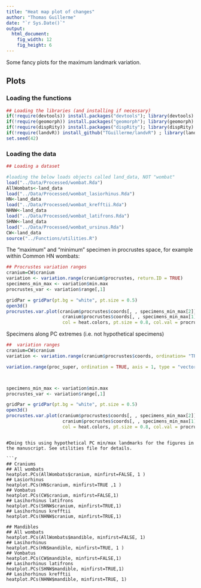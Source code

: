 ```yaml
---
title: "Heat map plot of changes"
author: "Thomas Guillerme"
date: "`r Sys.Date()`"
output:
  html_document:
    fig_width: 12
    fig_height: 6
---
```


Some fancy plots for the maximum landmark variation.

## Plots 

### Loading the functions

```r
## Loading the libraries (and installing if necessary)
if(!require(devtools)) install.packages("devtools"); library(devtools)
if(!require(geomorph)) install.packages("geomorph"); library(geomorph)
if(!require(dispRity)) install.packages("dispRity"); library(dispRity)
if(!require(landvR)) install_github("TGuillerme/landvR") ; library(landvR)
set.seed(42)
```


### Loading the data

```r
## Loading a dataset

#loading the below loads objects called land_data, NOT "wombat"
load("../Data/Processed/wombat.Rda")
AllWombats<-land_data
load("../Data/Processed/wombat_lasiorhinus.Rda")
HN<-land_data
load("../Data/Processed/wombat_krefftii.Rda")
NHNW<-land_data
load("../Data/Processed/wombat_latifrons.Rda")
SHNW<-land_data
load("../Data/Processed/wombat_ursinus.Rda")
CW<-land_data
source("../Functions/utilities.R")

```

The "maximum" and "minimum" specimen in procrustes space, for example within Common HN wombats:

```r
## Procrustes variation ranges
cranium=CW$cranium
variation <- variation.range(cranium$procrustes, return.ID = TRUE)
specimens_min_max <- variation$min.max
procrustes_var <- variation$range[,1]
```

```r
gridPar = gridPar(pt.bg = "white", pt.size = 0.5)
open3d()
procrustes.var.plot(cranium$procrustes$coords[, , specimens_min_max[2]],
                     cranium$procrustes$coords[, , specimens_min_max[1]],
                     col = heat.colors, pt.size = 0.8, col.val = procrustes_var)
```

Specimens along PC extremes (i.e. not hypothetical specimens)
```r

##  variation ranges
cranium=CW$cranium
variation <- variation.range(cranium$procrustes$coords, ordination= "TRUE")

variation.range(proc_super, ordination = TRUE, axis = 1, type = "vector", what = "length")



specimens_min_max <- variation$min.max
procrustes_var <- variation$range[,1]
```

```r
gridPar = gridPar(pt.bg = "white", pt.size = 0.5)
open3d()
procrustes.var.plot(cranium$procrustes$coords[, , specimens_min_max[2]],
                     cranium$procrustes$coords[, , specimens_min_max[1]],
                     col = heat.colors, pt.size = 0.8, col.val = procrustes_var)
```


```

#Doing this using hypothetical PC min/max landmarks for the figures in the manuscript. See utilities file for details. 

```r
## Craniums
## All wombats
heatplot.PCs(AllWombats$cranium, minfirst=FALSE, 1 )
## Lasiorhinus
heatplot.PCs(HN$cranium, minfirst=TRUE ,1 )
## Vombatus
heatplot.PCs(CW$cranium, minfirst=FALSE,1)
## Lasihorhinus latifrons
heatplot.PCs(SHNW$cranium, minfirst=TRUE,1)
## Lasihorhinus krefftii
heatplot.PCs(NHNW$cranium, minfirst=TRUE,1)

## Mandibles
## All wombats
heatplot.PCs(AllWombats$mandible, minfirst=FALSE, 1)
## Lasihorhinus
heatplot.PCs(HN$mandible, minfirst=TRUE, 1 )
## Vombatus
heatplot.PCs(CW$mandible, minfirst=FALSE,1)
## Lasihorhinus latifrons
heatplot.PCs(SHNW$mandible, minfirst=TRUE,1)
## Lasihorhinus krefftii
heatplot.PCs(NHNW$mandible, minfirst=TRUE, 1)
```


